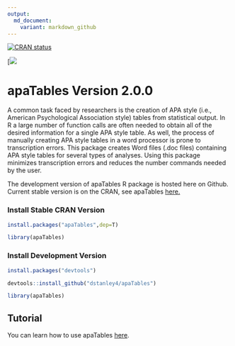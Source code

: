 ```yaml
---
output:
  md_document:
    variant: markdown_github
---
```

[![CRAN status](https://www.r-pkg.org/badges/version/apaTables)](https://cran.r-project.org/package=apaTables)

[![](http://cranlogs.r-pkg.org/badges/grand-total/apaTables)

# apaTables Version 2.0.0

A common task faced by researchers is the creation of APA style
(i.e., American Psychological Association style) tables from statistical
output. In R a large number of function calls are often needed to obtain all of
the desired information for a single APA style table. As well, the process of
manually creating APA style tables in a word processor is prone to transcription
errors. This package creates Word files (.doc files) containing APA style tables
for several types of analyses. Using this package minimizes transcription errors
and reduces the number commands needed by the user.
    
The development version of apaTables R package is hosted here on Github. Current stable version is on the CRAN, see apaTables [here.](https://cran.r-project.org/web/packages/apaTables/index.html)


### Install Stable CRAN Version


```r

install.packages("apaTables",dep=T)

library(apaTables)

```


### Install Development Version



```r

install.packages("devtools")

devtools::install_github("dstanley4/apaTables")

library(apaTables)

```

## Tutorial

You can learn how to use apaTables [here](https://dstanley4.github.io/apaTables/articles/apaTables.html).


